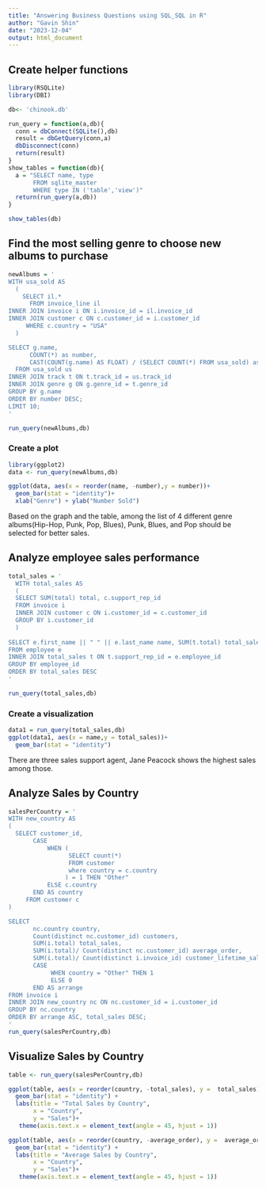 ```yaml
---
title: "Answering Business Questions using SQL_SQL in R"
author: "Gavin Shin"
date: "2023-12-04"
output: html_document
---
```


## Create helper functions
```r
library(RSQLite)
library(DBI)

db<- 'chinook.db'

run_query = function(a,db){
  conn = dbConnect(SQLite(),db)
  result = dbGetQuery(conn,a)
  dbDisconnect(conn)
  return(result)
}
show_tables = function(db){
  a = "SELECT name, type
       FROM sqlite_master
       WHERE type IN ('table','view')"
  return(run_query(a,db))
}

show_tables(db)

```

## Find the most selling genre to choose new albums to purchase
```r

newAlbums = '
WITH usa_sold AS 
  (
    SELECT il.* 
      FROM invoice_line il
INNER JOIN invoice i ON i.invoice_id = il.invoice_id
INNER JOIN customer c ON c.customer_id = i.customer_id
     WHERE c.country = "USA"
  )

SELECT g.name,
      COUNT(*) as number, 
      CAST(COUNT(g.name) AS FLOAT) / (SELECT COUNT(*) FROM usa_sold) as percentages
  FROM usa_sold us
INNER JOIN track t ON t.track_id = us.track_id
INNER JOIN genre g ON g.genre_id = t.genre_id
GROUP BY g.name
ORDER BY number DESC;
LIMIT 10;
'

run_query(newAlbums,db)
```
### Create a plot 
```r
library(ggplot2)
data <- run_query(newAlbums,db)

ggplot(data, aes(x = reorder(name, -number),y = number))+
  geom_bar(stat = "identity")+
  xlab("Genre") + ylab("Number Sold")

```

Based on the graph and the table, among the list of 4 different genre albums(Hip-Hop, Punk, Pop, Blues), Punk, Blues, and Pop should be selected for better sales.

## Analyze employee sales performance
```r
total_sales = '
  WITH total_sales AS
  (
  SELECT SUM(total) total, c.support_rep_id 
  FROM invoice i
  INNER JOIN customer c ON i.customer_id = c.customer_id
  GROUP BY i.customer_id
  )
  
SELECT e.first_name || " " || e.last_name name, SUM(t.total) total_sales, e.employee_id, e.title
FROM employee e
INNER JOIN total_sales t ON t.support_rep_id = e.employee_id
GROUP BY employee_id
ORDER BY total_sales DESC
'

run_query(total_sales,db)
```
### Create a visualization 
```r
data1 = run_query(total_sales,db)
ggplot(data1, aes(x = name,y = total_sales))+
  geom_bar(stat = "identity")
```

There are three sales support agent, Jane Peacock shows the highest sales among those.

## Analyze Sales by Country

```r
salesPerCountry = '
WITH new_country AS 
(
  SELECT customer_id,
       CASE
           WHEN (
                 SELECT count(*)
                 FROM customer
                 where country = c.country
                ) = 1 THEN "Other"
           ELSE c.country
       END AS country
     FROM customer c
)

SELECT 
       nc.country country,
       Count(distinct nc.customer_id) customers,
       SUM(i.total) total_sales,
       SUM(i.total)/ Count(distinct nc.customer_id) average_order,
       SUM(i.total)/ Count(distinct i.invoice_id) customer_lifetime_sales,
       CASE
            WHEN country = "Other" THEN 1
            ELSE 0
       END AS arrange
FROM invoice i
INNER JOIN new_country nc ON nc.customer_id = i.customer_id
GROUP BY nc.country
ORDER BY arrange ASC, total_sales DESC;
'
run_query(salesPerCountry,db)

```

## Visualize Sales by Country
```r
table <- run_query(salesPerCountry,db)

ggplot(table, aes(x = reorder(country, -total_sales), y =  total_sales)) +
  geom_bar(stat = "identity") +
  labs(title = "Total Sales by Country",
       x = "Country",
       y = "Sales")+
   theme(axis.text.x = element_text(angle = 45, hjust = 1))

ggplot(table, aes(x = reorder(country, -average_order), y =  average_order)) +
  geom_bar(stat = "identity") +
  labs(title = "Average Sales by Country",
       x = "Country",
       y = "Sales")+
   theme(axis.text.x = element_text(angle = 45, hjust = 1))
```

